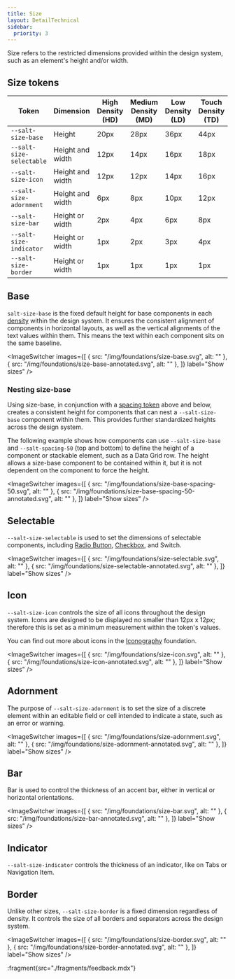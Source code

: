 ```yaml
---
title: Size
layout: DetailTechnical
sidebar:
  priority: 3
---
```


Size refers to the restricted dimensions provided within the design system, such as an element's height and/or width.

## Size tokens

| Token                    | Dimension        | High Density (HD) | Medium Density (MD) | Low Density (LD) | Touch Density (TD) |
| ------------------------ | ---------------- | ----------------- | ------------------- | ---------------- | ------------------ |
| `--salt-size-base`       | Height           | 20px              | 28px                | 36px             | 44px               |
| `--salt-size-selectable` | Height and width | 12px              | 14px                | 16px             | 18px               |
| `--salt-size-icon`       | Height and width | 12px              | 12px                | 14px             | 16px               |
| `--salt-size-adornment`  | Height and width | 6px               | 8px                 | 10px             | 12px               |
| `--salt-size-bar`        | Height or width  | 2px               | 4px                 | 6px              | 8px                |
| `--salt-size-indicator`  | Height or width  | 1px               | 2px                 | 3px              | 4px                |
| `--salt-size-border`     | Height or width  | 1px               | 1px                 | 1px              | 1px                |

## Base

`salt-size-base` is the fixed default height for base components in each [density](./density) within the design system. It ensures the consistent alignment of components in horizontal layouts, as well as the vertical alignments of the text values within them. This means the text within each component sits on the same baseline.

<ImageSwitcher
  images={[
    { src: "/img/foundations/size-base.svg", alt: "" },
    { src: "/img/foundations/size-base-annotated.svg", alt: "" },
  ]}
  label="Show sizes"
/>

### Nesting size-base

Using size-base, in conjunction with a [spacing token](./spacing) above and below, creates a consistent height for components that can nest a `--salt-size-base` component within them. This provides further standardized heights across the design system.

The following example shows how components can use `--salt-size-base` and `--salt-spacing-50` (top and bottom) to define the height of a component or stackable element, such as a Data Grid row. The height allows a size-base component to be contained within it, but it is not dependent on the component to force the height.

<ImageSwitcher
  images={[
    { src: "/img/foundations/size-base-spacing-50.svg", alt: "" },
    { src: "/img/foundations/size-base-spacing-50-annotated.svg", alt: "" },
  ]}
  label="Show sizes"
/>

## Selectable

`--salt-size-selectable` is used to set the dimensions of selectable components, including [Radio Button](../components/radio-button), [Checkbox](../components/checkbox), and Switch.

<ImageSwitcher
  images={[
    { src: "/img/foundations/size-selectable.svg", alt: "" },
    { src: "/img/foundations/size-selectable-annotated.svg", alt: "" },
  ]}
  label="Show sizes"
/>

## Icon

`--salt-size-icon` controls the size of all icons throughout the design system. Icons are designed to be displayed no smaller than 12px x 12px; therefore this is set as a minimum measurement within the token's values. 

You can find out more about icons in the [Iconography](./iconography) foundation.

<ImageSwitcher
  images={[
    { src: "/img/foundations/size-icon.svg", alt: "" },
    { src: "/img/foundations/size-icon-annotated.svg", alt: "" },
  ]}
  label="Show sizes"
/>

## Adornment

The purpose of `--salt-size-adornment` is to set the size of a discrete element within an editable field or cell intended to indicate a state, such as an error or warning.

<ImageSwitcher
  images={[
    { src: "/img/foundations/size-adornment.svg", alt: "" },
    { src: "/img/foundations/size-adornment-annotated.svg", alt: "" },
  ]}
  label="Show sizes"
/>

## Bar

Bar is used to control the thickness of an accent bar, either in vertical or horizontal orientations.

<ImageSwitcher
  images={[
    { src: "/img/foundations/size-bar.svg", alt: "" },
    { src: "/img/foundations/size-bar-annotated.svg", alt: "" },
  ]}
  label="Show sizes"
/>

## Indicator

`--salt-size-indicator` controls the thickness of an indicator, like on Tabs or Navigation Item.

## Border

Unlike other sizes, `--salt-size-border` is a fixed dimension regardless of density. It controls the size of all borders and separators across the design system.

<ImageSwitcher
  images={[
    { src: "/img/foundations/size-border.svg", alt: "" },
    { src: "/img/foundations/size-border-annotated.svg", alt: "" },
  ]}
  label="Show sizes"
/>

:fragment{src="./fragments/feedback.mdx"}
